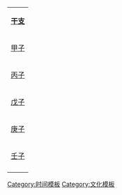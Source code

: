 {| align=right  id=toc style="width:150px"
|- style="background:#ccccff"
|colspan="12" align="center" bgcolor="#ccccff"|'''[[干支]]'''
|- style="text-align:center;" style="font-size:85%;line-height:1em;height:2.5em"
|[[甲子]]
|[[乙丑]]
|[[丙寅]]
|[[丁卯]]
|[[戊辰]]
|[[己巳]]
|[[庚午]]
|[[辛未]]
|[[壬申]]
|[[癸酉]]
|[[甲戌]]
|[[乙亥]]
|- style="background:#ccccff; text-align:center;" style="font-size:85%;line-height:1em;height:2.5em"
|[[丙子]]
|[[丁丑]]
|[[戊寅]]
|[[己卯]]
|[[庚辰]]
|[[辛巳]]
|[[壬午]]
|[[癸未]]
|[[甲申]]
|[[乙酉]]
|[[丙戌]]
|[[丁亥]]
|- style="text-align:center;" style="font-size:85%;line-height:1em;height:2.5em"
|[[戊子]]
|[[己丑]]
|[[庚寅]]
|[[辛卯]]
|[[壬辰]]
|[[癸巳]]
|[[甲午]]
|[[乙未]]
|[[丙申]]
|[[丁酉]]
|[[戊戌]]
|[[己亥]]
|- style="background:#ccccff; text-align:center;" style="font-size:85%;line-height:1em;height:2.5em"
|[[庚子]]
|[[辛丑]]
|[[壬寅]]
|[[癸卯]]
|[[甲辰]]
|[[乙巳]]
|[[丙午]]
|[[丁未]]
|[[戊申]]
|[[己酉]]
|[[庚戌]]
|[[辛亥]]
|- style="text-align:center;" style="font-size:85%;line-height:1em;height:2.5em"
|[[壬子]]
|[[癸丑]]
|[[甲寅]]
|[[乙卯]]
|[[丙辰]]
|[[丁巳]]
|[[戊午]]
|[[己未]]
|[[庚申]]
|[[辛酉]]
|[[壬戌]]
|[[癸亥]]
|-
|}<noinclude>
[[Category:时间模板]]
[[Category:文化模板]]
</noinclude>